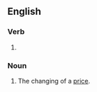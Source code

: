 ==English==

===Verb===
{{head|en|present participle}}

# {{present participle of|reprice|lang=en|nocat=1}}

===Noun===
{{en-noun}}

# The changing of a [[price]].